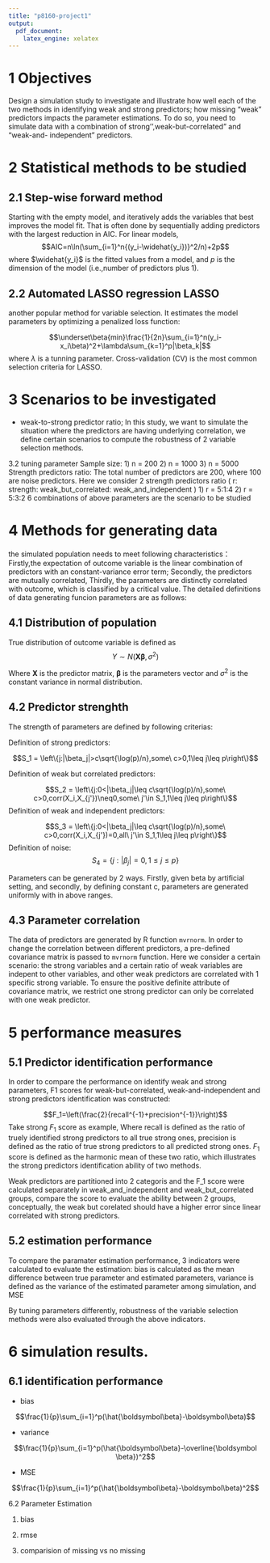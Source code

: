 ```yaml
---
title: "p8160-project1"
output: 
  pdf_document:
    latex_engine: xelatex
---
```


# 1 Objectives 
Design a simulation study to investigate and illustrate 
how well each of the two methods in identifying weak and strong predictors;
how missing “weak” predictors impacts the parameter estimations. 
To do so, you need to simulate data with a combination of strong'',weak-but-correlated” and “weak-and- independent” predictors. 

# 2 Statistical methods to be studied 

## 2.1 Step-wise forward method

Starting with the empty model, and iteratively adds the variables that best improves the model fit. That is often done by sequentially adding predictors with the largest reduction in AIC. For linear models,
$$AIC=n\ln(\sum_{i=1}^n{(y_i-\widehat{y_i})}^2/n)+2p$$
where $\widehat{y_i}$ is the fitted values from a model, and $p$ is the dimension of the model (i.e.,number of predictors plus 1).

## 2.2 Automated LASSO regression LASSO

another popular method for variable selection. It estimates the model parameters by optimizing a penalized loss function:

$$\underset\beta{min}\frac{1}{2n}\sum_{i=1}^n(y_i-x_i\beta)^2+\lambda\sum_{k=1}^p|\beta_k|$$
where $\lambda$ is a tunning parameter. Cross-validation (CV) is the most common selection criteria for LASSO.


# 3 Scenarios to be investigated 

* weak-to-strong predictor ratio;
In this study, we want to simulate the situation where the predictors are having underlying correlation, we define certain scenarios to compute the robustness of 2 variable selection methods.

3.2 tuning parameter
Sample size: 
1) n = 200
2) n = 1000
3) n = 5000
Strength predictors ratio:
 The total number of predictors are 200, where 100 are noise predictors. Here we consider 2 strength predictors ratio ( r: strength: weak_but_correlated: weak_and_independent )
	1) r = 5:1:4
	2) r = 5:3:2
6 combinations of above parameters are the scenario to be studied 

 

# 4 Methods for generating data 

 the simulated population needs to meet following characteristics：Firstly,the expectation of outcome variable is the linear combination of predictors with an constant-variance error term; Secondly, the predictors are mutually correlated, Thirdly, the parameters are distinctly correlated with outcome, which is classified by a critical value. The detailed definitions of data generating funcion parameters are as follows:

## 4.1 Distribution of population

True distribution of outcome variable is defined as 
$$Y\sim N(\boldsymbol X\boldsymbol \beta, \sigma^2)$$

Where $\boldsymbol X$ is the predictor matrix, $\boldsymbol \beta$ is the parameters vector and $\sigma^2$ is the constant variance in normal distribution.

## 4.2 Predictor strenghth

The strength of parameters are defined by following criterias:

Definition of strong predictors:

$$S_1 = \left\{j:|\beta_j|>c\sqrt{\log(p)/n},some\ c>0,1\leq j\leq p\right\}$$

Definition of weak but correlated predictors:

  $$S_2 = \left\{j:0<|\beta_j|\leq c\sqrt{\log(p)/n},some\ c>0,corr(X_i,X_{j'})\neq0,some\ j'\in S_1,1\leq j\leq p\right\}$$
Definition of weak and independent predictors:

$$S_3 = \left\{j:0<|\beta_j|\leq c\sqrt{\log(p)/n},some\ c>0,corr(X_i,X_{j'})=0,all\ j'\in S_1,1\leq j\leq p\right\}$$
Definition of noise:\
$$S_4 = \left\{j:|\beta_j| = 0,1\leq j\leq p\right\}$$

Parameters can be generated by 2 ways. Firstly, given beta by artificial setting, and secondly, by defining constant c, parameters are generated uniformly with in above ranges.

## 4.3 Parameter correlation

The data of predictors are generated by R function `mvrnorm`. In order to change the correlation between different predictors, a pre-defined covariance matrix is passed to `mvrnorm` function. Here we consider a certain scenario: the strong variables and a certain ratio of weak variables are indepent to other variables, and other weak predictors are correlated with 1 specific strong variable. To ensure the positive definite attribute of covariance matrix, we restrict one strong predictor can only be correlated with one weak predictor.




# 5 performance measures 
## 5.1 Predictor identification performance

In order to compare the performance on identify weak and strong parameters,  F1 scores for weak-but-correlated, weak-and-independent and strong predictors identification was constructed:

$$F_1=\left(\frac{2}{recall^{-1}+precision^{-1}}\right)$$
Take strong $F_1$ score as example, Where recall is defined as the ratio of truely identified strong predictors to all true strong ones, precision is defined as the ratio of true strong predictors to all predicted strong ones. $F_1$ score is defined as the harmonic mean of these two ratio, which illustrates the strong predictors identification ability of two methods.

Weak predictors are partitioned into 2 categoris and the F_1 score were calculated separately in weak_and_independent and weak_but_correlated groups, compare the score to evaluate the ability between 2 groups, conceptually, the weak but corelated should have a higher error since linear correlated with strong predictors.


## 5.2 estimation performance

To compare the paramater estimation performance, 3 indicators were calculated to evaluate the estimation: bias is calculated as the mean difference between true parameter and estimated parameters, variance is defined as the variance of the estimated parameter among simulation, and MSE

By tuning parameters differently, robustness of the variable selection methods were also evaluated through the above indicators.


# 6 simulation results. 

## 6.1  identification performance
* bias

$$\frac{1}{p}\sum_{i=1}^p(\hat{\boldsymbol\beta}-\boldsymbol\beta)$$


* variance 

$$\frac{1}{p}\sum_{i=1}^p(\hat{\boldsymbol\beta}-\overline{\boldsymbol \beta})^2$$

* MSE

$$\frac{1}{p}\sum_{i=1}^p(\hat{\boldsymbol\beta}-\boldsymbol\beta)^2$$

6.2 Parameter Estimation 

1. bias


2. rmse


3. comparision of missing vs no missing


